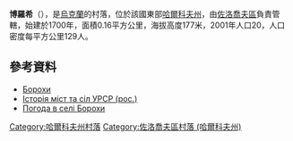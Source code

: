 {{coord|50|18|54|N|35|55|38|E|scale:100000_region:UA|display=title}}

'''博羅希'''（{{lang-uk|Борохи}}），是[[烏克蘭|烏克蘭]]的村落，位於該國東部[[哈爾科夫州|哈爾科夫州]]，由[[佐洛喬夫區_(哈爾科夫州)|佐洛喬夫區]]負責管轄，始建於1700年，面積0.16平方公里，海拔高度177米，2001年人口20，人口密度每平方公里129人。

==參考資料==
* [http://w1.c1.rada.gov.ua/pls/z7502/A005?rdat1=12.09.2011&rf7571=33178 Борохи]{{dead link|date=2017年11月 |bot=InternetArchiveBot |fix-attempted=yes }}
* [https://web.archive.org/web/20101221071856/http://www.igsu.org.ua/Harkovskja.obl/Zoloczevskij.rajon/Odnorobovka.html Історія міст та сіл УРСР (рос.)]
* [http://weather.in.ua/ua/har'kovskaja/1864 Погода в селі Борохи] {{Wayback|url=http://weather.in.ua/ua/har'kovskaja/1864 |date=20160323021812 }}

{{DEFAULTSORT:Борохи}}
[[Category:哈爾科夫州村落|Category:哈爾科夫州村落]]
[[Category:佐洛喬夫區村落_(哈爾科夫州)|Category:佐洛喬夫區村落 (哈爾科夫州)]]


{{Kharkiv-geo-stub}}